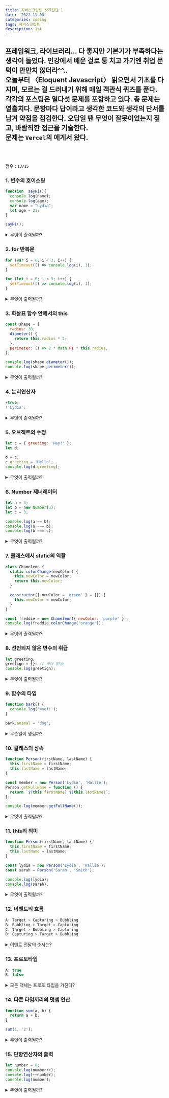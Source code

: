 ```yaml
---
title: 자바스크립트 자가진단 1
date: '2022-11-08'
categories: coding
tags: 자바스크립트
description: 1st
---
```

<HeadingNavigator />

프레임워크, 라이브러리... 다 좋지만 기본기가 부족하다는 생각이 들었다. 인강에서 배운 걸로 퉁 치고 가기엔 취업 문턱이 만만치 않더라^^..  
오늘부터 〈Eloquent Javascript〉 읽으면서 기초를 다지며, 모르는 걸 드러내기 위해 매일 객관식 퀴즈를 푼다.
<br/>
각각의 포스팅은 열다섯 문제를 포함하고 있다. 총 문제는 열흘치다. 문항마다 답이라고 생각한 코드와 생각의 단서를 남겨 약점을 점검한다. 오답일 땐 무엇이 잘못이었는지 짚고, 바람직한 접근을 기술한다.
<br/>
문제는 `Vercel`의 <Lnk text='Lydia Hallie' href='https://github.com/lydiahallie/javascript-questions' />에게서 왔다.
<br/>
---
<br/>
<br/>

점수 : `13/15`

### 1. 변수의 호이스팅
```js
function  sayHi(){
  console.log(name);
  console.log(age);
  var name = "Lydia";
  let age = 21;
}

sayHi();
```
<details>
  <summary>무엇이 출력될까?</summary>
    <>
      - 내 생각 : `undefined`, `ReferenceError`  
      - 이유? : 변수 `var`는 선언과 동시에 스코프의 최상단으로 호이스팅된다. 이때 초기화도 같이 이루어지며 기본값은 `undefined`다. 할당값이 붙는 건 그 후다.  
      마찬가지로 `let(const)`도 호이스팅된다. 하지만 `var`와 달리 초기화가 자동으로 이루어지지 않기 때문에 할당이 이루어지기 전까진 값에 접근할 수 없다.
      ---
      - 사족 : 변수처럼 함수도 호이스팅된다. 함수의 기본 형태인 `선언식`들의 경우 순서에 상관없이 서로를 참조/호출할 수 있다. 함수 `표현식`은 이런 함수들을 변수에 묶은 놓은 것이다. 그럴 경우 변수 호이스팅 원칙을 적용받아 순서에 엄격을 가할 수 있다.
      - 오답노트 : -
      <Img src='/images/스샷_호이스팅2.webp' />
      <figcaption>함수선언식이 최상단으로 호이스팅되는 모습</figcaption>
      <Img src='/images/스샷_호이스팅1.webp' />
      <figcaption>변수에 담기면 변수의 원칙을 따른다</figcaption>
    </>
</details>


### 2. for 반복문
```js
for (var i = 0; i < 3; i++) {
  setTimeout(() => console.log(i), 1);
}

for (let i = 0; i < 3; i++) {
  setTimeout(() => console.log(i), 1);
}
```
<details>
  <summary>무엇이 출력될까?</summary>
    <>
    - 내 생각 : `3 3 3` `0 1 2`
    - 이유? : `setTimeout` 콜백 함수는 `WEB API`에 의해 처리되며 큐의 후순위로 넘어간다. 따라서 반복문 루프를 통해 `setTimeout`을 담은 세개의 함수(또는 객체 스코프?)가 먼저 만들어진다. 그리고 나서 `setTimeout()`이 실행되는데, 이 시점에 `var`의 값은 `globalThis`에 묶여 있기 때문에 모두가 같은 값을 가지고 있다. 3개의 함수를 뽑아내고 난 시점에 그 값은 3이다. 따라서 모든 함수의 i는 3을 출력한다.  
    반면 `let`의 값은 블록 스코프로서 `{}` 안에 서식한다. 반복문 루프가 진행될 때 변수 i의 값은 스코프 안에 새로이 할당됐고, 그건 모두 다른 값을 가지고 있다.
    ---
    - 사족 : -
    - 오답노트 : -
    </>
</details>

### 3. 화살표 함수 안에서의 this
```js
const shape = {
  radius: 10,
  diameter() {
    return this.radius * 2;
  },
  perimeter: () => 2 * Math.PI * this.radius,
};

console.log(shape.diameter());
console.log(shape.perimeter());
```
<details>
  <summary>무엇이 출력될까?</summary>
    <>
    - 내 생각 : `20`, `NaN`
    - 이유? : 화살표 함수 안에서 `this`는 현재 함수가 위치한 스코프가 아닌 전역객체를 참조한다. 따라서 `perimeter()` 메써드의 `this`는 전역객체의 radius를 의미하게 된다.  
    이건 지금은 없고(undefined), 정의되지 않은 것에 수 연산을 했기에 `NaN`을 내뱉는다.
    ---
    - 사족 : -
    - 오답노트 : -
    </>
</details>

### 4. 논리연산자
```js
+true;
!'Lydia';
```
<details>
  <summary>무엇이 출력될까?</summary>
    <>
    - 내 생각 : `1`, `false`
    - 이유? : `true`는 1과도 같다. 덧셈 연산자 +는 true를 숫자로 읽어들인다. 두 번째의 경우 값이 있는 글자는 `true`와도 같기 때문에 부정논리연산자 `!`를 더하면 false값을 띈다.
    ---
    - 사족 : -
    - 오답노트 : -
    </>
</details>

### 5. 오브젝트의 수정
```js
let c = { greeting: 'Hey!' };
let d;

d = c;
c.greeting = 'Hello';
console.log(d.greeting);
```
<details>
  <summary>무엇이 출력될까?</summary>
    <>
    - 내답 : `Hello`
    - 이유? : 변수 d는 변수 c와 동일하다. 좀 더 자세히 말하면 변수 d는 변수 c가 가진 객체값을 동등하게 참조한다. 때문에 c의 `greeting` 값이 `Hello`로 바뀌면 d의 greeting 값 역시 `Hello`를 가진다.
    ---
    - 사족 : 만약 변수 d가 c의 값을 *참조*하지 않고 `{ greeting: 'Hey!' }`의 값을 새로이 할당받았다면, 이는 표면적으로만 c와 동일할 뿐 사실은 새로운 객체로 취급된다. 그랬을 때 d.greeting은 `Hey!`를 출력한다.
    - 오답노트 : -
    </>
</details>

### 6. Number 제너레이터
```js
let a = 3;
let b = new Number(3);
let c = 3;

console.log(a == b);
console.log(a === b);
console.log(b === c);
```
<details>
  <summary>무엇이 출력될까?</summary>
    <>
    - 내 생각 : `true`, `false`, `false`
    - 이유? : `new Number()` 인스턴스의 타입은 숫자가 아니라 객체다.  
    비교연산자 `==`의 준거는 값이고, `===`는 여기에 더해 타입까지 조응해야 `true`를 리턴한다. 변수 b의 타입은 `object`이고 나머지는 `number`이므로  콘솔에는 `true, false, false`가 찍힌다.
    ---
    - 사족 : 인스턴스들은 부모(또는 prototype)에 있는 다양한 메서드들을 상속(또는 프로토타입 할당에 의해 위임) 받을 수 있다.  
    - 오답노트 : -
    </>
</details>

### 7. 클래스에서 static의 역할
```js
class Chameleon {
  static colorChange(newColor) {
    this.newColor = newColor;
    return this.newColor;
  }

  constructor({ newColor = 'green' } = {}) {
    this.newColor = newColor;
  }
}

const freddie = new Chameleon({ newColor: 'purple' });
console.log(freddie.colorChange('orange'));
```
<details>
  <summary>무엇이 출력될까?</summary>
    <>
    - 내답 : `TypeError`
    - 이유? : 보라색 카멜레온을 잘 뽑긴 했지만, 부모에서 `colorChange` 메써드는  `static`으로 설정돼 있기 때문에 인스턴스에선 접근할 수 없다. 
    ---
    - 사족 : -
    - 오답노트 : -
    </>
</details>

### 8. 선언되지 않은 변수의 취급
```js
let greeting;
greetign = {}; // 오타 발생!
console.log(greetign);

```
<details>
  <summary>무엇이 출력될까?</summary>
    <>
    - 내답 : `{}`
    - 이유? : 오타를 내서 허공에 빈 객체를 할당하고 있다. 하지만 자바스크립트는 유연하기 때문에 이를 전역객체에 저장해 놓는다. 따라서 `globalThis.greetign = {}`을 가진다.
    ---
    - 사족 : -
    - 오답노트 : -
    </>
</details>

### 9. 함수의 타입
```js
function bark() {
  console.log('Woof!');
}

bark.animal = 'dog';
```
<details>
  <summary>무슨일이 생길까?</summary>
    <>
    - 내답 : `별일 없다`
    - 이유? : 함수에 오브젝트처럼 한쌍의 `키-값`(=프로퍼티)를 추가할 수 있을까? 있다. 자바스크립트에서 함수는 *일급객체*다.
    ---
    - 사족 : 자바스크립트에서 함수나 배열은 생성자를 사용하여 만들었건 정해진 기호(리터럴)을 활용하여 만들었건 모두 `new Function()` 제너레이터로부터 만들어진다.  
    사실 자바스크립트에서 `원시값(number, string, symbol 등등)`을 제외한 모든 타입은 객체 타입이다. 정확히 말해 `object`를 프로토타입으로 가진다.
    - 오답노트 : -
    </>
</details>

### 10. 클래스의 상속
```js
function Person(firstName, lastName) {
  this.firstName = firstName;
  this.lastName = lastName;
}

const member = new Person('Lydia', 'Hallie');
Person.getFullName = function () {
  return `${this.firstName} ${this.lastName}`;
};

console.log(member.getFullName());
```
<details>
  <summary>무엇이 출력될까?</summary>
    <>
    - 내 생각 : `TypeError`
    - 이유? : member가 선언된 시점에 `Person`에는 `getFullName()` 메써드가 없었다. 뒤늦게 member에서 이를 찾아보려 해도 `undefined`다. 함수가 아닌 것을 함수처럼 실행했으므로 TypeError 오류가 난다.
    ---
    - 사족 : 이럴 땐 부모클래스에 메써드를 할당할 게 아니라 프로토타입을 통한 위임이 필요하다. 그 경우 시점에 상관없이 메써드에 접근 가능해진다. 아마 그래서 자바스크립트가 프로토타입을 통한 상속(위임) 방식을 채택한 게 아닐까? 이런 거 보면 자바스크립트 만든 사람 참 후리했을 거 같다는 생각이 든다ㅎ
    - 오답노트 : -
    </>
</details>

### 11. this의 의미
```js
function Person(firstName, lastName) {
  this.firstName = firstName;
  this.lastName = lastName;
}

const lydia = new Person('Lydia', 'Hallie');
const sarah = Person('Sarah', 'Smith');

console.log(lydia);
console.log(sarah);
```
<details>
  <summary>무엇이 출력될까?</summary>
    <>
    - 내 생각 : `Person {firstName: "Lydia", lastName: "Hallie"}`, `undefined`
    - 이유? : `Person()`은 일반함수고, 여기서 `this`는 전역객체를 의미한다. `globalThis.firstName = "Sarah", globalThis.lastName = "Smith"`가 배정된다. 이는 `var firstName`에 값을 할당한 것과 같고, `const sarah`에는 아직 아무것도 바인딩되어 있지 않다.
    ---
    - 사족 : -
    - 오답노트 : -
    </>
</details>

### 12. 이벤트의 흐름
```js
A: Target > Capturing > Bubbling
B: Bubbling > Target > Capturing
C: Target > Bubbling > Capturing
D: Capturing > Target > Bubbling
```
<details>
  <summary>이벤트 전달의 순서는?</summary>
    <>
    - 내답 : `Capturing > Target > Bubbling`
    - 이유? : 캡처링을 통해 아래로 내려간 뒤, 버블링을 통해 위로 올라온다.
    ---
    - 사족 : -
    - 오답노트 : -
    </>
</details>

### 13. 프로토타입
```js
A: true
B: false
```
<details>
  <summary>모든 객체는 프로토 타입을 가진다?</summary>
    <>
    - 내 생각 : `true`
    - 이유? : ...
    ---
    - 사족 : -
    - 오답노트 : 기본객체는 프로토타입을 가지지 않는다고 한다. 콘솔로 찍어보니 정말 `null` 이다.
    이때 **기본객체**란 *사용자가 중괄호를 열어 만든 객체*, 또는 `new Object()`로 만든 객체를 지칭한다.
    </>
</details>

### 14. 다른 타입끼리의 덧셈 연산
```js
function sum(a, b) {
  return a + b;
}

sum(1, '2');
```
<details>
  <summary>무엇이 출력될까?</summary>
    <>
    - 내 생각 : `3`
    - 이유? : 자바스크립트의 유연함 때문에 형변환이 일어난다.  
    ---
    - 사족 : 근데 형변환에 우선순위가 있나...?
    - 오답노트 : 있었다. 나는 앞선 인자의 타입(숫자)에 타입이 맞춰진다고 생각했는데, 답은 `"12"`였다. 숫자에 앞서 문자형으로 계산이 되는 것이다.!
    </>
</details>

### 15. 단항연산자의 출력
```js
let number = 0;
console.log(number++);
console.log(++number);
console.log(number);
```
<details>
  <summary>무엇이 출력될까?</summary>
    <>
    - 내 생각 : `0 2 2`
    - 이유? : `number`가 읽힐 때 증감연산자의 위치에 따라 출력이 달라질 수 있다.
    ---
    - 사족 : -
    - 오답노트 : -
    </>
</details>